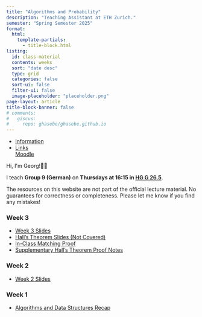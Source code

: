 ```yaml
---
title: "Algorithms and Probability"
description: "Teaching Assistant at ETH Zurich."
semester: "Spring Semester 2025"
format:
  html:
    template-partials:
      - title-block.html
listing:
  id: class-material
  contents: weeks 
  sort: "date desc"
  type: grid 
  categories: false
  sort-ui: false 
  filter-ui: false
  image-placeholder: "placeholder.png"
page-layout: article 
title-block-banner: false 
# comments:
#   giscus: 
#     repo: ghasebe/ghasebe.github.io
---
```


```{=html}
<ul class="nav nav-tabs" role="tablist">
  <li class="nav-item" role="presentation">
    <a class="nav-link active" data-bs-toggle="tab" href="#information" aria-selected="true" role="tab">Information</a>
  </li>
  <li class="nav-item dropdown">
    <a class="nav-link dropdown-toggle" data-bs-toggle="dropdown" href="#" role="button" aria-haspopup="true" aria-expanded="false">Links</a>
    <div class="dropdown-menu" style="">
      <a class="dropdown-item" href="https://moodle-app2.let.ethz.ch/course/view.php?id=24833">Moodle</a>
    </div>
  </li>
</ul>
<div id="myTabContent" class="tab-content">
  <div class="tab-pane fade active show" id="information" role="tabpanel">
    <p>Hi, I'm Georg!👋🏼</p>
    <p>I teach <strong>Group 9 (German)</strong> on <strong>Thursdays at 16:15 in <a href="https://ethz.ch/staffnet/en/service/rooms-and-buildings/rectorate-rooms/pictures/hg.html#par_slideshow_30">HG G 26.5</a></strong>.
    <p>The resources on this website are not part of the official lecture material. No guarantees for correctness or completeness. Please let me know if you find any mistakes!</p>
  </div>
</div>
```

### Week 3

- [Week 3 Slides](anp-w03-25_presented.pdf)
- [Hall's Theorem Slides (Not Covered)](anp-w03-25_hall.pdf)
- [In-Class Matching Proof](anp-w03-25_notes_matching.pdf)
- [Supplementary Hall's Theorem Proof Notes](anp-w03-25_notes_hall.pdf)

### Week 2

- [Week 2 Slides](anp-w02-25_presented.pdf)

### Week 1

- [Algorithms and Data Structures Recap](and-recap.pdf)